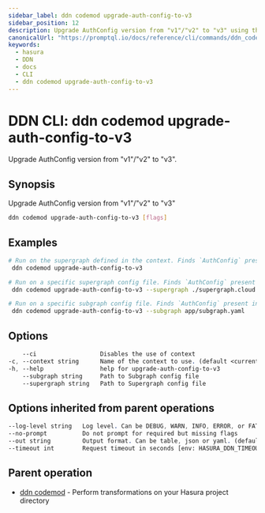 ```yaml
---
sidebar_label: ddn codemod upgrade-auth-config-to-v3
sidebar_position: 12
description: Upgrade AuthConfig version from "v1"/"v2" to "v3" using the DDN CLI
canonicalUrl: "https://promptql.io/docs/reference/cli/commands/ddn_codemod_upgrade-auth-config-to-v3"
keywords:
  - hasura
  - DDN
  - docs
  - CLI
  - ddn codemod upgrade-auth-config-to-v3
---
```


# DDN CLI: ddn codemod upgrade-auth-config-to-v3

Upgrade AuthConfig version from "v1"/"v2" to "v3".

## Synopsis

Upgrade AuthConfig version from "v1"/"v2" to "v3"

```bash
ddn codemod upgrade-auth-config-to-v3 [flags]
```

## Examples

```bash
# Run on the supergraph defined in the context. Finds `AuthConfig` present in any subgraphs within the supergraph and modifies it to version v3
 ddn codemod upgrade-auth-config-to-v3

# Run on a specific supergraph config file. Finds `AuthConfig` present in any subgraphs within the supergraph and modifies it to version v3
 ddn codemod upgrade-auth-config-to-v3 --supergraph ./supergraph.cloud.yaml

# Run on a specific subgraph config file. Finds `AuthConfig` present in the subgraph and modifies it to version v3
 ddn codemod upgrade-auth-config-to-v3 --subgraph app/subgraph.yaml
```

## Options

```sass
    --ci                  Disables the use of context
-c, --context string      Name of the context to use. (default <current_context>)
-h, --help                help for upgrade-auth-config-to-v3
    --subgraph string     Path to Subgraph config file
    --supergraph string   Path to Supergraph config file
```

## Options inherited from parent operations

```sass
--log-level string   Log level. Can be DEBUG, WARN, INFO, ERROR, or FATAL. (default "INFO")
--no-prompt          Do not prompt for required but missing flags
--out string         Output format. Can be table, json or yaml. (default "table")
--timeout int        Request timeout in seconds [env: HASURA_DDN_TIMEOUT] (default 100)
```

## Parent operation

- [ddn codemod](/reference/cli/commands/ddn_codemod) - Perform transformations on your Hasura project directory
